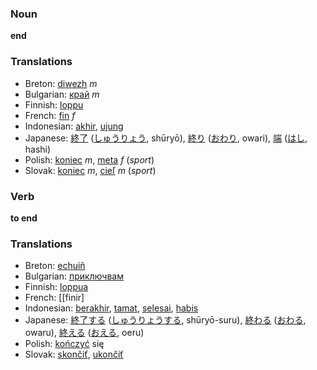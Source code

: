 === Noun ===
'''end'''

=== Translations ===
*Breton: [[diwezh]] ''m''
*Bulgarian: [[край]] ''m''
*Finnish: [[loppu]]
*French: [[fin]] ''f''
*Indonesian: [[akhir]], [[ujung]]
*Japanese: [[終了]] ([[しゅうりょう]], shūryō), [[終り]] ([[おわり]], owari), [[端]] ([[はし]], hashi)
*Polish: [[koniec]] ''m'', [[meta]] ''f'' (''sport'')
*Slovak: [[koniec]] ''m'', [[cieľ]] ''m'' (''sport'')

=== Verb ===
'''to end'''

=== Translations ===
*Breton: [[echuiñ]]
*Bulgarian: [[приключвам]]
*Finnish: [[loppua]]
*French: [[finir]
*Indonesian: [[akhir|berakhir]], [[tamat]], [[selesai]], [[habis]]
*Japanese: [[終了]]する ([[しゅうりょう]]する, shūryō-suru), [[終わる]] ([[おわる]], owaru), [[終える]] ([[おえる]], oeru)
*Polish: [[kończyć]] się
*Slovak: [[skončiť]], [[ukončiť]]